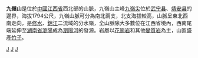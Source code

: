 '''九嶺山'''是位於[[中國|中國]][[江西省|江西省]]西北部的山脈，九嶺山主峰[[九嶺尖|九嶺尖]]位於[[武宁县|武宁县]]、[[靖安县|靖安县]]的邊界，海拔1794公尺，九嶺山脈可分為南北兩支，北支海拔較高，山脈呈東北西南走向，是[[修水|修水]]、[[錦江|錦江]]二流域的分水嶺，全山脈除大多數位在江西省境內，西南尾端延伸至[[湖南省|湖南省]][[瀏陽|瀏陽]]成為[[瀏陽河|瀏陽河]]的發源。岩層以[[花崗岩|花崗岩]]和其他[[變質岩|變質岩]]為主，山區盛產[[竹子|竹子]]。

{{中国国家级自然保护区}}
{{Jiangxi topics}}

{{PRChina-geo-stub}}
[[category:江西山脉|J]]
[[category:湖南山脉|J]]
[[category:罗霄山脉|J]]